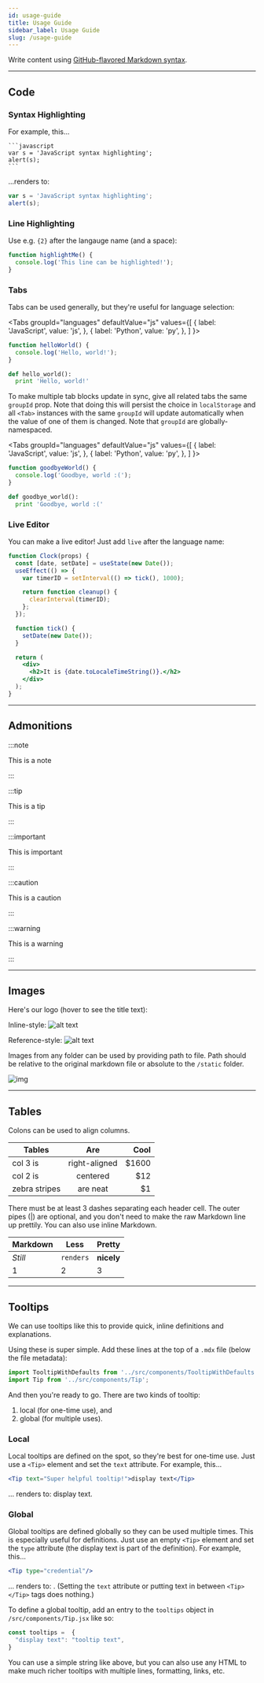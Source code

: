 ```yaml
---
id: usage-guide
title: Usage Guide
sidebar_label: Usage Guide
slug: /usage-guide
---
```



Write content using [GitHub-flavored Markdown syntax](https://github.github.com/gfm/).

---

## Code

### Syntax Highlighting

For example, this...

    ```javascript
    var s = 'JavaScript syntax highlighting';
    alert(s);
    ```

...renders to:

```javascript
var s = 'JavaScript syntax highlighting';
alert(s);
```

### Line Highlighting

Use e.g. `{2}` after the langauge name (and a space):

```js {2}
function highlightMe() {
  console.log('This line can be highlighted!');
}
```

### Tabs

Tabs can be used generally, but they're useful for language selection:


<Tabs
  groupId="languages"
  defaultValue="js"
  values={[
    { label: 'JavaScript', value: 'js', },
    { label: 'Python', value: 'py', },
  ]
}>
<TabItem value="js">

```js
function helloWorld() {
  console.log('Hello, world!');
}
```

</TabItem>
<TabItem value="py">

```py
def hello_world():
  print 'Hello, world!'
```

</TabItem>

</Tabs>

To make multiple tab blocks update in sync, give all related tabs 
the same `groupId` prop. Note that doing this will persist the 
choice in `localStorage` and all `<Tab>` instances with the 
same `groupId` will update automatically when the value of 
one of them is changed. Note that `groupId` are globally-namespaced.

<Tabs
  groupId="languages"
  defaultValue="js"
  values={[
    { label: 'JavaScript', value: 'js', },
    { label: 'Python', value: 'py', },
  ]
}>
<TabItem value="js">

```js
function goodbyeWorld() {
  console.log('Goodbye, world :(');
}
```

</TabItem>
<TabItem value="py">

```py
def goodbye_world():
  print 'Goodbye, world :('
```

</TabItem>

</Tabs>

### Live Editor

You can make a live editor! Just add `live` after the language name:

```jsx live
function Clock(props) {
  const [date, setDate] = useState(new Date());
  useEffect(() => {
    var timerID = setInterval(() => tick(), 1000);

    return function cleanup() {
      clearInterval(timerID);
    };
  });

  function tick() {
    setDate(new Date());
  }

  return (
    <div>
      <h2>It is {date.toLocaleTimeString()}.</h2>
    </div>
  );
}
```

---

## Admonitions

:::note

This is a note

:::

:::tip

This is a tip

:::

:::important

This is important

:::

:::caution

This is a caution

:::

:::warning

This is a warning

:::

---

## Images

Here's our logo (hover to see the title text):

Inline-style: ![alt text](https://github.com/adam-p/markdown-here/raw/master/src/common/images/icon48.png 'Logo Title Text 1')

Reference-style: ![alt text][logo]

[logo]: https://github.com/adam-p/markdown-here/raw/master/src/common/images/icon48.png 'Logo Title Text 2'

Images from any folder can be used by providing path to file. Path should be relative to the original markdown file or absolute to the `/static` folder.

![img](/img/logo.svg)

---

## Tables

Colons can be used to align columns.

| Tables        |      Are      |   Cool |
| ------------- | :-----------: | -----: |
| col 3 is      | right-aligned | \$1600 |
| col 2 is      |   centered    |   \$12 |
| zebra stripes |   are neat    |    \$1 |

There must be at least 3 dashes separating each header cell. The outer pipes (|) are optional, and you don't need to make the raw Markdown line up prettily. You can also use inline Markdown.

| Markdown | Less      | Pretty     |
| -------- | --------- | ---------- |
| _Still_  | `renders` | **nicely** |
| 1        | 2         | 3          |

---

## Tooltips

We can use tooltips like <Tip text="Wow, a tooltip!">this</Tip> to provide quick, inline definitions and explanations. 

Using these is super simple. Add these lines at the top of a `.mdx` file (below the file metadata):

```jsx title="example.mdx"
import TooltipWithDefaults from '../src/components/TooltipWithDefaults';
import Tip from '../src/components/Tip';
```

And then you're ready to go. There are two kinds of tooltip:
1. local (for one-time use), and
2. global (for multiple uses).

### Local

Local tooltips are defined on the spot, so they're best for one-time use. Just use a `<Tip>` element and set the `text` attribute. For example, this...

```jsx
<Tip text="Super helpful tooltip!">display text</Tip>
```

... renders to: <Tip text="Super helpful tooltip!">display text</Tip>.

### Global

Global tooltips are defined globally so they can be used multiple times. This is especially useful for definitions. Just use an empty `<Tip>` element and set the `type` attribute (the display text is part of the definition). For example, this...

```jsx
<Tip type="credential"/>
```

... renders to: <Tip type="credential"/>. (Setting the `text` attribute or putting text in between `<Tip></Tip>` tags does nothing.)

To define a global tooltip, add an entry to the `tooltips` object in `/src/components/Tip.jsx` like so:

```jsx
const tooltips =  {
  "display text": "tooltip text",
}
```

You can use a simple string like above, but you can also use any HTML to make much richer tooltips with multiple lines, formatting, links, etc.
